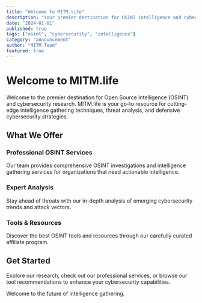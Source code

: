 ```yaml
---
title: "Welcome to MITM.life"
description: "Your premier destination for OSINT intelligence and cybersecurity research."
date: "2024-01-01"
published: true
tags: ["osint", "cybersecurity", "intelligence"]
category: "announcement"
author: "MITM Team"
featured: true
---
```


# Welcome to MITM.life

Welcome to the premier destination for Open Source Intelligence (OSINT) and cybersecurity research. MITM.life is your go-to resource for cutting-edge intelligence gathering techniques, threat analysis, and defensive cybersecurity strategies.

## What We Offer

### Professional OSINT Services
Our team provides comprehensive OSINT investigations and intelligence gathering services for organizations that need actionable intelligence.

### Expert Analysis
Stay ahead of threats with our in-depth analysis of emerging cybersecurity trends and attack vectors.

### Tools & Resources
Discover the best OSINT tools and resources through our carefully curated affiliate program.

## Get Started

Explore our research, check out our professional services, or browse our tool recommendations to enhance your cybersecurity capabilities.

Welcome to the future of intelligence gathering.